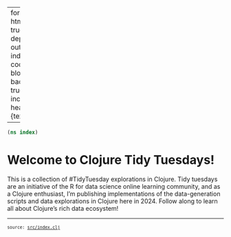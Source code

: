 
---
format:
  html: {toc: true, toc-depth: 4, output-file: index.html}
code-block-background: true
include-in-header: {text: '<link rel = "icon" href = "data:," />'}

---
<style>.table {
    overflow-y: scroll;
}
</style><style>.printedClojure .sourceCode {
  background-color: transparent;
  border-style: none;
}
</style>
<script src="index_files/md-default0.js" type="text/javascript"></script><script src="index_files/md-default1.js" type="text/javascript"></script>

<div class="sourceClojure">
```clojure
(ns index)
```
</div>



# Welcome to Clojure Tidy Tuesdays!
This is a collection of #TidyTuesday explorations in Clojure. Tidy tuesdays are an initiative of the R for data science online learning community, and as a Clojure enthusiast, I'm publishing implementations of the data-generation scripts and data explorations in Clojure here in 2024. Follow along to learn all about Clojure's rich data ecosystem!

<div style="background-color:grey;height:2px;width:100%;"></div>

<div><pre><small><small>source: <a href="https://github.com/kiramclean/clojure-tidy-tuesdays/blob/main/src/index.clj">src/index.clj</a></small></small></pre></div>